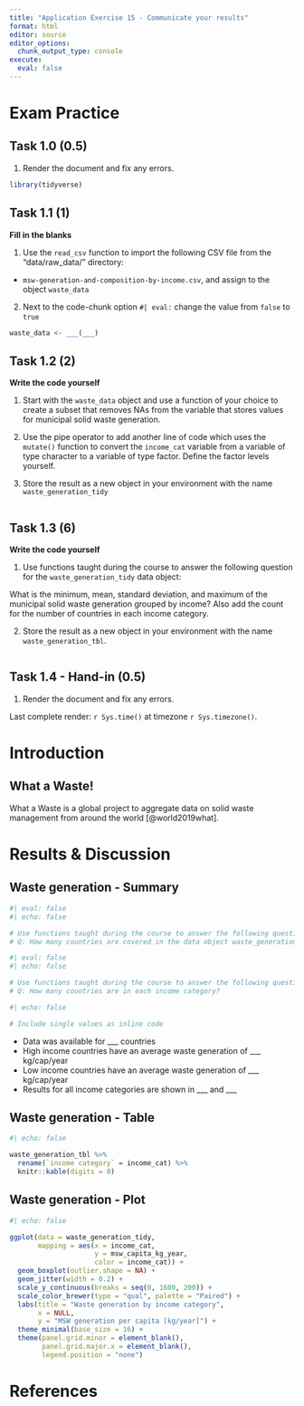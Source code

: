 ```yaml
---
title: "Application Exercise 15 - Communicate your results"
format: html
editor: source
editor_options: 
  chunk_output_type: console
execute:
  eval: false
---
```


# Exam Practice

## Task 1.0 (0.5)

1. Render the document and fix any errors.

```r
library(tidyverse)
```

## Task 1.1 (1)

**Fill in the blanks**

1. Use the `read_csv` function to import the following CSV file from the "data/raw_data/" directory:

- `msw-generation-and-composition-by-income.csv`, and assign to the object `waste_data`

2. Next to the code-chunk option `#| eval:` change the value from `false` to `true`

```r
waste_data <- ___(___)
```

## Task 1.2 (2)

**Write the code yourself**

1. Start with the `waste_data` object and use a function of your choice to create a subset that removes NAs from the variable that stores values for municipal solid waste generation.

2. Use the pipe operator to add another line of code which uses the `mutate()` function to convert the `income_cat` variable from a variable of type character to a variable of type factor. Define the factor levels yourself.

3. Store the result as a new object in your environment with the name `waste_generation_tidy` 
 
```r


```

## Task 1.3 (6)

**Write the code yourself**

1. Use functions taught during the course to answer the following question for the `waste_generation_tidy` data object: 

What is the minimum, mean, standard deviation, and maximum of the municipal solid waste generation grouped by income? Also add the count for the number of countries in each income category.

2. Store the result as a new object in your environment with the name `waste_generation_tbl`. 

```r

```

## Task 1.4 - Hand-in (0.5)

1. Render the document and fix any errors.

Last complete render: `r Sys.time()` at timezone `r Sys.timezone()`.

# Introduction

## What a Waste!

What a Waste is a global project to aggregate data on solid waste management from around the world [@world2019what].

# Results & Discussion

## Waste generation - Summary

```r
#| eval: false
#| echo: false

# Use functions taught during the course to answer the following question:
# Q: How many countries are covered in the data object waste_generation_tidy?


```


```r
#| eval: false
#| echo: false

# Use functions taught during the course to answer the following question:
# Q: How many countries are in each income category? 


```


```r
#| echo: false

# Include single values as inline code

```

- Data was available for ___ countries
- High income countries have an average waste generation of ___ kg/cap/year
- Low income countries have an average waste generation of ___ kg/cap/year
- Results for all income categories are shown in ___ and ___

## Waste generation - Table

```r
#| echo: false

waste_generation_tbl %>% 
  rename(`income category` = income_cat) %>% 
  knitr::kable(digits = 0)

```

## Waste generation - Plot

```r
#| echo: false

ggplot(data = waste_generation_tidy,
       mapping = aes(x = income_cat, 
                     y = msw_capita_kg_year,
                     color = income_cat)) +
  geom_boxplot(outlier.shape = NA) +
  geom_jitter(width = 0.2) +
  scale_y_continuous(breaks = seq(0, 1600, 200)) +
  scale_color_brewer(type = "qual", palette = "Paired") +
  labs(title = "Waste generation by income category",
       x = NULL,
       y = "MSW generation per capita [kg/year]") +
  theme_minimal(base_size = 16) +
  theme(panel.grid.minor = element_blank(),
        panel.grid.major.x = element_blank(),
        legend.position = "none") 

```

# References

